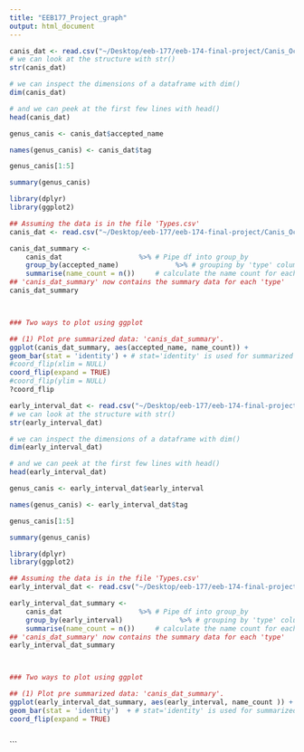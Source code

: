 ```yaml
---
title: "EEB177_Project_graph"
output: html_document
---
```

```r
canis_dat <- read.csv("~/Desktop/eeb-177/eeb-174-final-project/Canis_Occurances_725_header.csv", header = TRUE)
# we can look at the structure with str()
str(canis_dat)

# we can inspect the dimensions of a dataframe with dim()
dim(canis_dat)

# and we can peek at the first few lines with head()
head(canis_dat)

genus_canis <- canis_dat$accepted_name

names(genus_canis) <- canis_dat$tag

genus_canis[1:5]

summary(genus_canis)

```


```r

library(dplyr)
library(ggplot2)

## Assuming the data is in the file 'Types.csv'
canis_dat <- read.csv("~/Desktop/eeb-177/eeb-174-final-project/Canis_Occurances_725_header.csv", header = TRUE)

canis_dat_summary <-
    canis_dat                   %>% # Pipe df into group_by
    group_by(accepted_name)              %>% # grouping by 'type' column
    summarise(name_count = n())     # calculate the name count for each group
## 'canis_dat_summary' now contains the summary data for each 'type'
canis_dat_summary



### Two ways to plot using ggplot

## (1) Plot pre summarized data: 'canis_dat_summary'.
ggplot(canis_dat_summary, aes(accepted_name, name_count)) +
geom_bar(stat = 'identity') + # stat='identity' is used for summarized data.
#coord_flip(xlim = NULL) 
coord_flip(expand = TRUE)
#coord_flip(ylim = NULL)
?coord_flip
```

```r
early_interval_dat <- read.csv("~/Desktop/eeb-177/eeb-174-final-project/Canis_Occurances_725_header.csv", header = TRUE)
# we can look at the structure with str()
str(early_interval_dat)

# we can inspect the dimensions of a dataframe with dim()
dim(early_interval_dat)

# and we can peek at the first few lines with head()
head(early_interval_dat)

genus_canis <- early_interval_dat$early_interval

names(genus_canis) <- early_interval_dat$tag

genus_canis[1:5]

summary(genus_canis)
```

```r
library(dplyr)
library(ggplot2)

## Assuming the data is in the file 'Types.csv'
early_interval_dat <- read.csv("~/Desktop/eeb-177/eeb-174-final-project/Canis_Occurances_725_header.csv", header = TRUE)

early_interval_dat_summary <-
    canis_dat                   %>% # Pipe df into group_by
    group_by(early_interval)              %>% # grouping by 'type' column
    summarise(name_count = n())     # calculate the name count for each group
## 'canis_dat_summary' now contains the summary data for each 'type'
early_interval_dat_summary



### Two ways to plot using ggplot

## (1) Plot pre summarized data: 'canis_dat_summary'.
ggplot(early_interval_dat_summary, aes(early_interval, name_count )) +
geom_bar(stat = 'identity')  + # stat='identity' is used for summarized data.
coord_flip(expand = TRUE) 



```

```